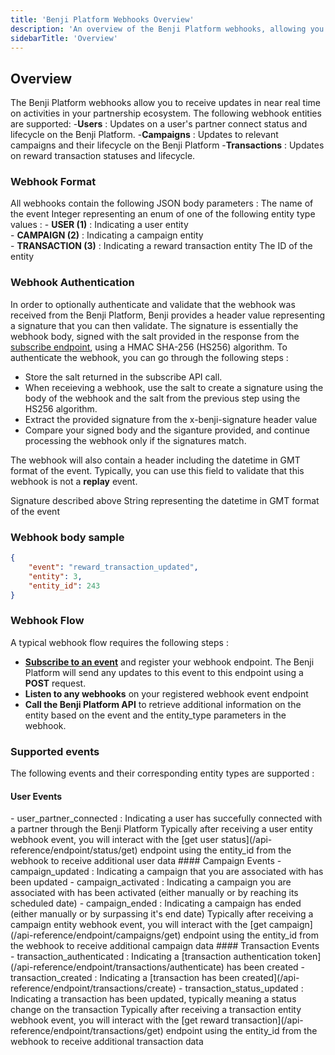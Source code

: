 ```yaml
---
title: 'Benji Platform Webhooks Overview'
description: 'An overview of the Benji Platform webhooks, allowing you to receive real time updates on users, campaigns and reward transactions.'
sidebarTitle: 'Overview'
---
```


## Overview

The Benji Platform webhooks allow you to receive updates in near real time on activities in your partnership ecosystem. The following webhook entities are supported:
-**Users** : Updates on a user's partner connect status and lifecycle on the Benji Platform.
-**Campaigns** : Updates to relevant campaigns and their lifecycle on the Benji Platform
-**Transactions** : Updates on reward transaction statuses and lifecycle.

### Webhook Format

All webhooks contain the following JSON body parameters : 
<ParamField body="event" type="string" required>The name of the event</ParamField>
<ParamField body="entity_type" type="integer">
    Integer representing an enum of one of the following entity type values : 
        <Expandable title="possible entity type values" type="enum">
            - **USER (1)** : Indicating a user entity <br/>
            - **CAMPAIGN (2)** : Indicating a campaign entity  <br/>
            - **TRANSACTION (3)** : Indicating a reward transaction entity
        </Expandable>
</ParamField>
<ParamField body="entity_id" type="integer">The ID of the entity</ParamField>

### Webhook Authentication

In order to optionally authenticate and validate that the webhook was received from the Benji Platform, Benji provides a header value representing a signature that you can then validate.
The signature is essentially the webhook body, signed with the salt provided in the response from the [subscribe endpoint](/api-reference/webhooks/subscribe), using a HMAC SHA-256 (HS256) algorithm.
To authenticate the webhook, you can go through the following steps : 
- Store the salt returned in the subscribe API call.
- When receieving a webhook, use the salt to create a signature using the body of the webhook and the salt from the previous step using the HS256 algorithm.
- Extract the provided signature from the x-benji-signature header value
- Compare your signed body and the siganture provided, and continue processing the webhook only if the signatures match.

The webhook will also contain a header including the datetime in GMT format of the event. Typically, you can use this field to validate that this webhook is not a **replay** event.

<ParamField header="x-benji-signature" type="string">Signature described above</ParamField>
<ParamField header="x-webhook-datetime" type="string">String representing the datetime in GMT format of the event</ParamField>

### Webhook body sample

```json 
{
    "event": "reward_transaction_updated",
    "entity": 3,
    "entity_id": 243
}
```
### Webhook Flow
A typical webhook flow requires the following steps :
- **[Subscribe to an event](/api-reference/webhooks/subscribe)** and register your webhook endpoint. The Benji Platform will send any updates to this event to this endpoint using a **POST** request.
- **Listen to any webhooks** on your registered webhook event endpoint
- **Call the Benji Platform API** to retrieve additional information on the entity based on the event and the entity_type parameters in the webhook.

### Supported events
The following events and their corresponding entity types are supported :
#### User Events
<Expandable title="User Events">
    - user_partner_connected : Indicating a user has succefully connected with a partner through the Benji Platform
</Expandable>
<Tip>Typically after receiving a user entity webhook event, you will interact with the [get user status](/api-reference/endpoint/status/get) endpoint using the entity_id from the webhook to receive additional user data</Tip>
#### Campaign Events
<Expandable title="Campaign Events">
    - campaign_updated : Indicating a campaign that you are associated with has been updated
    - campaign_activated : Indicating a campaign you are associated with has been activated (either manually or by reaching its scheduled date)
    - campaign_ended : Indicating a campaign has ended (either manually or by surpassing it's end date)
</Expandable>
<Tip>Typically after receiving a campaign entity webhook event, you will interact with the [get campaign](/api-reference/endpoint/campaigns/get) endpoint using the entity_id from the webhook to receive additional campaign data</Tip>
#### Transaction Events
<Expandable title="Transaction Events">
    - transaction_authenticated : Indicating a [transaction authentication token](/api-reference/endpoint/transactions/authenticate) has been created
    - transaction_created : Indicating a [transaction has been created](/api-reference/endpoint/transactions/create)
    - transaction_status_updated : Indicating a transaction has been updated, typically meaning a status change on the transaction
</Expandable>
<Tip>Typically after receiving a transaction entity webhook event, you will interact with the [get reward transaction](/api-reference/endpoint/transactions/get) endpoint using the entity_id from the webhook to receive additional transaction data</Tip>



